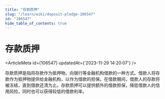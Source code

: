 ```yaml
---
title: "存款质押"
slug: "/learn/wiki/deposit-pledge-106547"
id: "106547"
hide_table_of_contents: true
---
```



# 存款质押

<ArticleMeta id={106547} updatedAt={'2023-11-29 14:20:07'} />
<div className='border-solid border-b border-t-0 my-4 border-[var(--ifm-color-gray-300)]' />

存款质押是指将存款作为抵押物，向银行等金融机构借款的一种方式。借款人将存款作为抵押物提供给金融机构，以作为借款的担保。在借款期间，借款人的存款将被冻结，直到借款还清为止。存款质押可以提供额外的借款担保，降低借款人的信用风险，同时也可以获得较低的借款利率。
